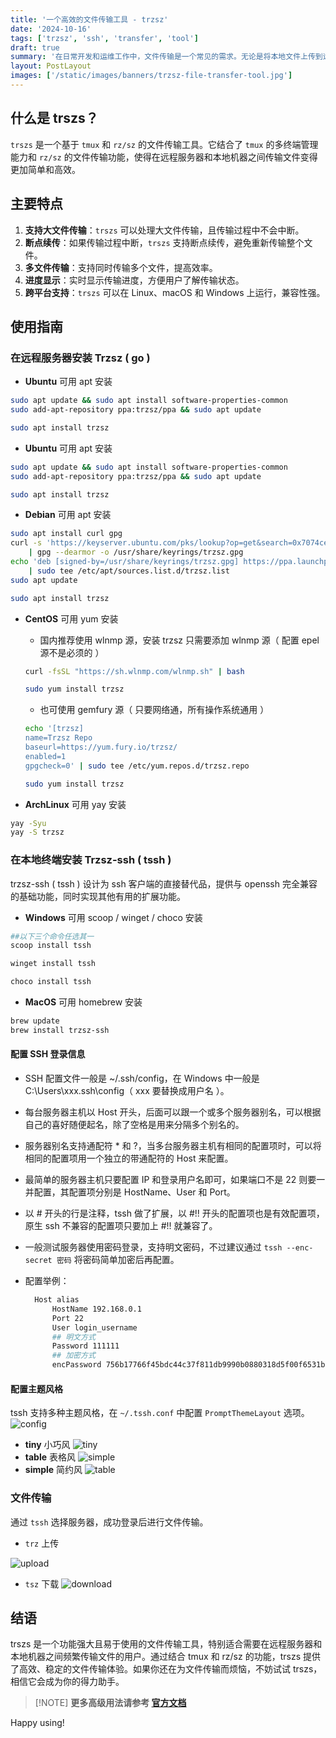 ```yaml
---
title: '一个高效的文件传输工具 - trzsz'
date: '2024-10-16'
tags: ['trzsz', 'ssh', 'transfer', 'tool']
draft: true
summary: '在日常开发和运维工作中，文件传输是一个常见的需求。无论是将本地文件上传到远程服务器，还是从服务器下载文件到本地，传统的工具如 `scp` 和 `rsync` 虽然功能强大，但在某些场景下可能不够便捷。借助 trszs ，它可以帮助你更轻松地完成文件传输任务。'
layout: PostLayout
images: ['/static/images/banners/trzsz-file-transfer-tool.jpg']
---
```


## 什么是 trszs？

`trszs` 是一个基于 `tmux` 和 `rz/sz` 的文件传输工具。它结合了 `tmux` 的多终端管理能力和 `rz/sz` 的文件传输功能，使得在远程服务器和本地机器之间传输文件变得更加简单和高效。

## 主要特点

1. **支持大文件传输**：`trszs` 可以处理大文件传输，且传输过程中不会中断。
2. **断点续传**：如果传输过程中断，`trszs` 支持断点续传，避免重新传输整个文件。
3. **多文件传输**：支持同时传输多个文件，提高效率。
4. **进度显示**：实时显示传输进度，方便用户了解传输状态。
5. **跨平台支持**：`trszs` 可以在 Linux、macOS 和 Windows 上运行，兼容性强。

## 使用指南

### 在远程服务器安装 Trzsz ( go )

- **Ubuntu** 可用 apt 安装

```bash
sudo apt update && sudo apt install software-properties-common
sudo add-apt-repository ppa:trzsz/ppa && sudo apt update

sudo apt install trzsz
```

- **Ubuntu** 可用 apt 安装

```bash
sudo apt update && sudo apt install software-properties-common
sudo add-apt-repository ppa:trzsz/ppa && sudo apt update

sudo apt install trzsz
```

- **Debian** 可用 apt 安装

```bash
sudo apt install curl gpg
curl -s 'https://keyserver.ubuntu.com/pks/lookup?op=get&search=0x7074ce75da7cc691c1ae1a7c7e51d1ad956055ca' \
    | gpg --dearmor -o /usr/share/keyrings/trzsz.gpg
echo 'deb [signed-by=/usr/share/keyrings/trzsz.gpg] https://ppa.launchpadcontent.net/trzsz/ppa/ubuntu jammy main' \
    | sudo tee /etc/apt/sources.list.d/trzsz.list
sudo apt update

sudo apt install trzsz
```

- **CentOS** 可用 yum 安装

  - 国内推荐使用 wlnmp 源，安装 trzsz 只需要添加 wlnmp 源（ 配置 epel 源不是必须的 ）

  ```bash
  curl -fsSL "https://sh.wlnmp.com/wlnmp.sh" | bash

  sudo yum install trzsz
  ```

  - 也可使用 gemfury 源（ 只要网络通，所有操作系统通用 ）

  ```bash
  echo '[trzsz]
  name=Trzsz Repo
  baseurl=https://yum.fury.io/trzsz/
  enabled=1
  gpgcheck=0' | sudo tee /etc/yum.repos.d/trzsz.repo

  sudo yum install trzsz
  ```

- **ArchLinux** 可用 yay 安装

```bash
yay -Syu
yay -S trzsz
```

### 在本地终端安装 Trzsz-ssh ( tssh )

trzsz-ssh ( tssh ) 设计为 ssh 客户端的直接替代品，提供与 openssh 完全兼容的基础功能，同时实现其他有用的扩展功能。

- **Windows** 可用 scoop / winget / choco 安装

```bash
##以下三个命令任选其一
scoop install tssh

winget install tssh

choco install tssh
```

- **MacOS** 可用 homebrew 安装

```bash
brew update
brew install trzsz-ssh
```

#### 配置 SSH 登录信息

- SSH 配置文件一般是 ~/.ssh/config，在 Windows 中一般是 C:\Users\xxx\.ssh\config（ xxx 要替换成用户名 ）。

- 每台服务器主机以 Host 开头，后面可以跟一个或多个服务器别名，可以根据自己的喜好随便起名，除了空格是用来分隔多个别名的。

- 服务器别名支持通配符 \* 和 ?，当多台服务器主机有相同的配置项时，可以将相同的配置项用一个独立的带通配符的 Host 来配置。

- 最简单的服务器主机只要配置 IP 和登录用户名即可，如果端口不是 22 则要一并配置，其配置项分别是 HostName、User 和 Port。

- 以 # 开头的行是注释，tssh 做了扩展，以 #!! 开头的配置项也是有效配置项，原生 ssh 不兼容的配置项只要加上 #!! 就兼容了。

- 一般测试服务器使用密码登录，支持明文密码，不过建议通过 `tssh --enc-secret 密码` 将密码简单加密后再配置。

- 配置举例：

  ```bash
    Host alias
        HostName 192.168.0.1
        Port 22
        User login_username
        ## 明文方式
        Password 111111
        ## 加密方式
        encPassword 756b17766f45bdc44c37f811db9990b0880318d5f00f6531b15e068ef1fde2666550
  ```

#### 配置主题风格

tssh 支持多种主题风格，在 `~/.tssh.conf` 中配置 `PromptThemeLayout` 选项。
![config](http://image.jxzsite.com/i/2025/03/11/x60zyw.png)

- **tiny** 小巧风
  ![tiny](https://image.jxzsite.com/i/2025/03/11/w4dn7x.png)
- **table** 表格风
  ![simple](https://image.jxzsite.com/i/2025/03/11/w4dxrj.png)
- **simple** 简约风
  ![table](https://image.jxzsite.com/i/2025/03/11/w4dyew.png)

### 文件传输

通过 `tssh` 选择服务器，成功登录后进行文件传输。

- `trz` 上传

![upload](https://image.jxzsite.com/i/2025/03/11/x4oyw2.png)

- `tsz` 下载
  ![download](https://image.jxzsite.com/i/2025/03/11/x4p5je.png)

## 结语
trszs 是一个功能强大且易于使用的文件传输工具，特别适合需要在远程服务器和本地机器之间频繁传输文件的用户。通过结合 tmux 和 rz/sz 的功能，trszs 提供了高效、稳定的文件传输体验。如果你还在为文件传输而烦恼，不妨试试 trszs，相信它会成为你的得力助手。  

> [!NOTE] **更多高级用法请参考 [官方文档](https://trzsz.github.io/)**

Happy using! <Twemoji emoji="clinking-beer-mugs" />
